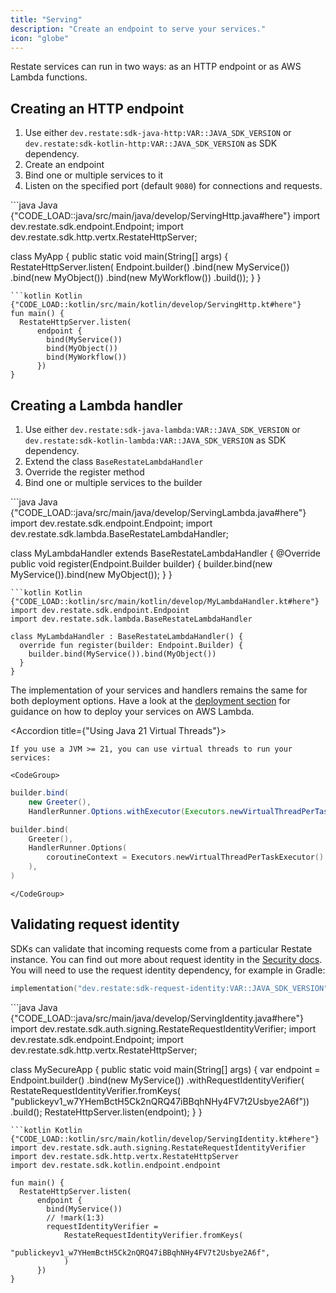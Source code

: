 ```yaml
---
title: "Serving"
description: "Create an endpoint to serve your services."
icon: "globe"
---
```


Restate services can run in two ways: as an HTTP endpoint or as AWS Lambda functions.

## Creating an HTTP endpoint

1. Use either `dev.restate:sdk-java-http:VAR::JAVA_SDK_VERSION` or `dev.restate:sdk-kotlin-http:VAR::JAVA_SDK_VERSION` as SDK dependency.
2. Create an endpoint
3. Bind one or multiple services to it
4. Listen on the specified port (default `9080`) for connections and requests.

<CodeGroup>
```java Java {"CODE_LOAD::java/src/main/java/develop/ServingHttp.java#here"} 
import dev.restate.sdk.endpoint.Endpoint;
import dev.restate.sdk.http.vertx.RestateHttpServer;

class MyApp {
  public static void main(String[] args) {
    RestateHttpServer.listen(
        Endpoint.builder()
            .bind(new MyService())
            .bind(new MyObject())
            .bind(new MyWorkflow())
            .build());
  }
}
```
```kotlin Kotlin {"CODE_LOAD::kotlin/src/main/kotlin/develop/ServingHttp.kt#here"} 
fun main() {
  RestateHttpServer.listen(
      endpoint {
        bind(MyService())
        bind(MyObject())
        bind(MyWorkflow())
      })
}
```
</CodeGroup>

## Creating a Lambda handler
1. Use either `dev.restate:sdk-java-lambda:VAR::JAVA_SDK_VERSION` or `dev.restate:sdk-kotlin-lambda:VAR::JAVA_SDK_VERSION` as SDK dependency.
2. Extend the class `BaseRestateLambdaHandler`
3. Override the register method
4. Bind one or multiple services to the builder

<CodeGroup>
```java Java {"CODE_LOAD::java/src/main/java/develop/ServingLambda.java#here"} 
import dev.restate.sdk.endpoint.Endpoint;
import dev.restate.sdk.lambda.BaseRestateLambdaHandler;

class MyLambdaHandler extends BaseRestateLambdaHandler {
  @Override
  public void register(Endpoint.Builder builder) {
    builder.bind(new MyService()).bind(new MyObject());
  }
}
```
```kotlin Kotlin {"CODE_LOAD::kotlin/src/main/kotlin/develop/MyLambdaHandler.kt#here"} 
import dev.restate.sdk.endpoint.Endpoint
import dev.restate.sdk.lambda.BaseRestateLambdaHandler

class MyLambdaHandler : BaseRestateLambdaHandler() {
  override fun register(builder: Endpoint.Builder) {
    builder.bind(MyService()).bind(MyObject())
  }
}
```
</CodeGroup>

The implementation of your services and handlers remains the same for both deployment options.
Have a look at the [deployment section](/services/deploy/lambda) for guidance on how to deploy your services on AWS Lambda.

<Accordion title={"Using Java 21 Virtual Threads"}>

    If you use a JVM >= 21, you can use virtual threads to run your services:

    <CodeGroup>
```java Java {"CODE_LOAD::java/src/main/java/develop/ServingVirtualThreads.java#here"} 
builder.bind(
    new Greeter(),
    HandlerRunner.Options.withExecutor(Executors.newVirtualThreadPerTaskExecutor()));
```
```kotlin Kotlin {"CODE_LOAD::kotlin/src/main/kotlin/develop/ServingVirtualThreads.kt#here"} 
builder.bind(
    Greeter(),
    HandlerRunner.Options(
        coroutineContext = Executors.newVirtualThreadPerTaskExecutor().asCoroutineDispatcher(),
    ),
)
```
    </CodeGroup>

</Accordion>

## Validating request identity

SDKs can validate that incoming requests come from a particular Restate
instance. You can find out more about request identity in the
[Security docs](/operate/security#locking-down-service-access). You will need
to use the request identity dependency, for example in Gradle:
```kotlin
implementation("dev.restate:sdk-request-identity:VAR::JAVA_SDK_VERSION")
```

<CodeGroup>
```java Java {"CODE_LOAD::java/src/main/java/develop/ServingIdentity.java#here"} 
import dev.restate.sdk.auth.signing.RestateRequestIdentityVerifier;
import dev.restate.sdk.endpoint.Endpoint;
import dev.restate.sdk.http.vertx.RestateHttpServer;

class MySecureApp {
  public static void main(String[] args) {
    var endpoint =
        Endpoint.builder()
            .bind(new MyService())
            .withRequestIdentityVerifier(
                RestateRequestIdentityVerifier.fromKeys(
                    "publickeyv1_w7YHemBctH5Ck2nQRQ47iBBqhNHy4FV7t2Usbye2A6f"))
            .build();
    RestateHttpServer.listen(endpoint);
  }
}
```
```kotlin Kotlin {"CODE_LOAD::kotlin/src/main/kotlin/develop/ServingIdentity.kt#here"} 
import dev.restate.sdk.auth.signing.RestateRequestIdentityVerifier
import dev.restate.sdk.http.vertx.RestateHttpServer
import dev.restate.sdk.kotlin.endpoint.endpoint

fun main() {
  RestateHttpServer.listen(
      endpoint {
        bind(MyService())
        // !mark(1:3)
        requestIdentityVerifier =
            RestateRequestIdentityVerifier.fromKeys(
                "publickeyv1_w7YHemBctH5Ck2nQRQ47iBBqhNHy4FV7t2Usbye2A6f",
            )
      })
}
```
</CodeGroup>
